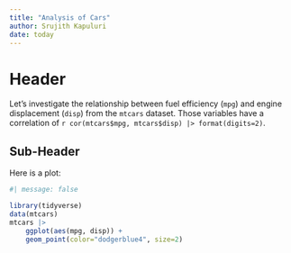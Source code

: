 ```yaml
---
title: "Analysis of Cars"
author: Srujith Kapuluri
date: today
---
```


# Header

Let's investigate the relationship between fuel efficiency (`mpg`) and engine displacement (`disp`) from the `mtcars` dataset. Those variables have a correlation of `r cor(mtcars$mpg, mtcars$disp) |> format(digits=2)`.

## Sub-Header

Here is a plot:

```r
#| message: false 

library(tidyverse)
data(mtcars)
mtcars |>
    ggplot(aes(mpg, disp)) + 
    geom_point(color="dodgerblue4", size=2)
```